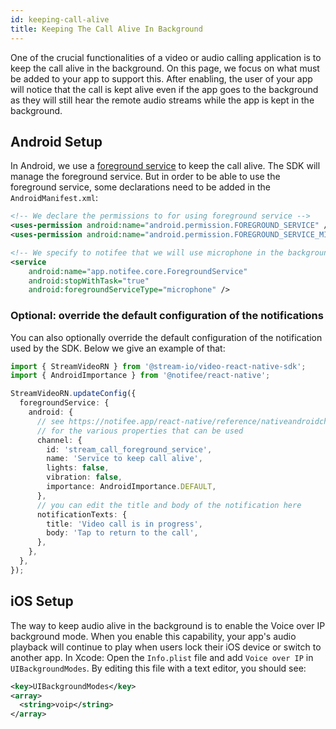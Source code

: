 ```yaml
---
id: keeping-call-alive
title: Keeping The Call Alive In Background
---
```


One of the crucial functionalities of a video or audio calling application is to keep the call alive in the background. On this page, we focus on what must be added to your app to support this. After enabling, the user of your app will notice that the call is kept alive even if the app goes to the background as they will still hear the remote audio streams while the app is kept in the background.

## Android Setup

In Android, we use a [foreground service](https://developer.android.com/guide/components/foreground-services) to keep the call alive. The SDK will manage the foreground service. But in order to be able to use the foreground service, some declarations need to be added in the `AndroidManifest.xml`:

```xml
<!-- We declare the permissions to for using foreground service -->
<uses-permission android:name="android.permission.FOREGROUND_SERVICE" />
<uses-permission android:name="android.permission.FOREGROUND_SERVICE_MICROPHONE" />

<!-- We specify to notifee that we will use microphone in the background -->
<service
    android:name="app.notifee.core.ForegroundService"
    android:stopWithTask="true"
    android:foregroundServiceType="microphone" />
```

### Optional: override the default configuration of the notifications

You can also optionally override the default configuration of the notification used by the SDK. Below we give an example of that:

```ts
import { StreamVideoRN } from '@stream-io/video-react-native-sdk';
import { AndroidImportance } from '@notifee/react-native';

StreamVideoRN.updateConfig({
  foregroundService: {
    android: {
      // see https://notifee.app/react-native/reference/nativeandroidchannel
      // for the various properties that can be used
      channel: {
        id: 'stream_call_foreground_service',
        name: 'Service to keep call alive',
        lights: false,
        vibration: false,
        importance: AndroidImportance.DEFAULT,
      },
      // you can edit the title and body of the notification here
      notificationTexts: {
        title: 'Video call is in progress',
        body: 'Tap to return to the call',
      },
    },
  },
});
```

## iOS Setup

The way to keep audio alive in the background is to enable the Voice over IP background mode. When you enable this capability, your app's audio playback will continue to play when users lock their iOS device or switch to another app. In Xcode: Open the `Info.plist` file and add `Voice over IP` in `UIBackgroundModes`. By editing this file with a text editor, you should see:

```xml
<key>UIBackgroundModes</key>
<array>
  <string>voip</string>
</array>
```